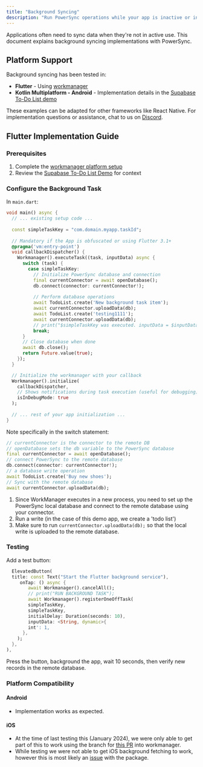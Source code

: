 ```yaml
---
title: "Background Syncing"
description: "Run PowerSync operations while your app is inactive or in the background"
---
```


Applications often need to sync data when they're not in active use. This document explains background syncing implementations with PowerSync.

## Platform Support

Background syncing has been tested in:

- **Flutter** - Using [workmanager](https://github.com/fluttercommunity/flutter_workmanager/)
- **Kotlin Multiplatform - Android** - Implementation details in the [Supabase To-Do List demo](https://github.com/powersync-ja/powersync-kotlin/blob/main/demos/supabase-todolist/docs/BackgroundSync.md)

These examples can be adapted for other frameworks like React Native. For implementation questions or assistance, chat to us on [Discord](https://discord.gg/powersync).

## Flutter Implementation Guide

### Prerequisites

1. Complete the [workmanager platform setup](https://github.com/fluttercommunity/flutter_workmanager/#platform-setup)
2. Review the [Supabase To-Do List Demo](https://github.com/powersync-ja/powersync.dart/tree/main/demos/supabase-todolist) for context

### Configure the Background Task

In `main.dart`:

```dart
void main() async {
  // ... existing setup code ...
  
  const simpleTaskKey = "com.domain.myapp.taskId";
  
  // Mandatory if the App is obfuscated or using Flutter 3.1+
  @pragma('vm:entry-point')
  void callbackDispatcher() {
    Workmanager().executeTask((task, inputData) async {
      switch (task) {
        case simpleTaskKey:
          // Initialize PowerSync database and connection
          final currentConnector = await openDatabase();
          db.connect(connector: currentConnector!);
          
          // Perform database operations
          await TodoList.create('New background task item');
          await currentConnector.uploadData(db);
          await TodoList.create('testing1111');
          await currentConnector.uploadData(db);
          // print("$simpleTaskKey was executed. inputData = $inputData");
          break;
      }
      // Close database when done
      await db.close();
      return Future.value(true);
    });
  }

  // Initialize the workmanager with your callback
  Workmanager().initialize(
    callbackDispatcher,
    // Shows notifications during task execution (useful for debugging)
    isInDebugMode: true
  );
  
  // ... rest of your app initialization ...
}
```

Note specifically in the switch statement:

```dart
// currentConnector is the connector to the remote DB
// openDatabase sets the db variable to the PowerSync database
final currentConnector = await openDatabase();
// connect PowerSync to the remote database
db.connect(connector: currentConnector!);
// a database write operation
await TodoList.create('Buy new shoes');
// Sync with the remote database
await currentConnector.uploadData(db);
```

1. Since WorkManager executes in a new process, you need to set up the PowerSync local database and connect to the remote database using your connector.
2. Run a write (in the case of this demo app, we create a 'todo list')
3. Make sure to run `currentConnector.uploadData(db);` so that the local write is uploaded to the remote database.

### Testing

Add a test button:

```dart
  ElevatedButton(
  title: const Text("Start the Flutter background service"),
     onTap: () async {
        await Workmanager().cancelAll();
        // print("RUN BACKGROUND TASK");
        await Workmanager().registerOneOffTask(
        simpleTaskKey,
        simpleTaskKey,
        initialDelay: Duration(seconds: 10),
        inputData: <String, dynamic>{
        int': 1,
      },
    );
  },
),
```

Press the button, background the app, wait 10 seconds, then verify new records in the remote database.

### Platform Compatibility

#### Android
- Implementation works as expected.

#### iOS
- At the time of last testing this (January 2024), we were only able to get part of this to work using the branch for [this PR](https://github.com/fluttercommunity/flutter_workmanager/pull/511) into workmanager.
- While testing we were not able to get iOS background fetching to work, however this is most likely an 
[issue](https://github.com/fluttercommunity/flutter_workmanager/issues/515) with the package.

